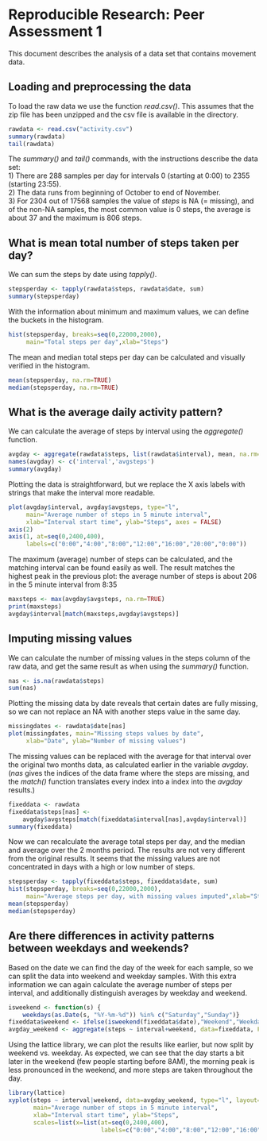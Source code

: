 # Reproducible Research: Peer Assessment 1

This document describes the analysis of a data set that contains movement data.  

## Loading and preprocessing the data

To load the raw data we use the function *read.csv()*. This assumes that the zip file has been unzipped and the csv file is available in the directory.

```r
rawdata <- read.csv("activity.csv") 
summary(rawdata)
tail(rawdata)
```

The *summary()* and *tail()* commands, with the instructions describe the data set:  
1) There are 288 samples per day for intervals 0 (starting at 0:00) to 2355 (starting 23:55).  
2) The data runs from beginning of October to end of November.  
3) For 2304 out of 17568 samples the value of *steps* is NA (= missing), and of the non-NA samples, the most common value is 0 steps, the average is about 37 and the maximum is 806 steps.  

## What is mean total number of steps taken per day?

We can sum the steps by date using *tapply()*.
```r
stepsperday <- tapply(rawdata$steps, rawdata$date, sum)
summary(stepsperday)
```

With the information about minimum and maximum values, we can define the buckets in the histogram.

```r
hist(stepsperday, breaks=seq(0,22000,2000), 
     main="Total steps per day",xlab="Steps")
```

The mean and median total steps per day can be calculated and visually verified in the histogram.

```r
mean(stepsperday, na.rm=TRUE)
median(stepsperday, na.rm=TRUE)
```

## What is the average daily activity pattern?

We can calculate the average of steps by interval using the *aggregate()* function.

```r
avgday <- aggregate(rawdata$steps, list(rawdata$interval), mean, na.rm=TRUE)
names(avgday) <- c('interval','avgsteps')
summary(avgday)
```

Plotting the data is straightforward, but we replace the X axis labels with strings that make the interval more readable.

```r
plot(avgday$interval, avgday$avgsteps, type="l", 
     main="Average number of steps in 5 minute interval", 
     xlab="Interval start time", ylab="Steps", axes = FALSE)
axis(2)
axis(1, at=seq(0,2400,400), 
     labels=c("0:00","4:00","8:00","12:00","16:00","20:00","0:00"))
```


The maximum (average) number of steps can be calculated, and the matching interval can be found easily as well. The result matches the highest peak in the previous plot: the average number of steps is about 206 in the 5 minute interval from 8:35


```r
maxsteps <- max(avgday$avgsteps, na.rm=TRUE)
print(maxsteps)
avgday$interval[match(maxsteps,avgday$avgsteps)]
```

## Imputing missing values

We can calculate the number of missing values in the steps column of the raw data, and get the same result as when using the *summary()* function.

```r
nas <- is.na(rawdata$steps)
sum(nas)
```

Plotting the missing data by date reveals that certain dates are fully missing, so we can not replace an NA with another steps value in the same day.

```r
missingdates <- rawdata$date[nas]
plot(missingdates, main="Missing steps values by date", 
     xlab="Date", ylab="Number of missing values")
```

The missing values can be replaced with the average for that interval over the original two months data, as calculated earlier in the variable *avgday*. (*nas* gives the indices of the data frame where the steps are missing, and the *match()* function translates every index into a index into the *avgday* results.)

```r
fixeddata <- rawdata
fixeddata$steps[nas] <- 
    avgday$avgsteps[match(fixeddata$interval[nas],avgday$interval)]
summary(fixeddata)
```

Now we can recalculate the average total steps per day, and the median and average over the 2 months period. The results are not very different from the original results. It seems that the missing values are not concentrated in days with a high or low number of steps.

```r
stepsperday <- tapply(fixeddata$steps, fixeddata$date, sum)
hist(stepsperday, breaks=seq(0,22000,2000), 
     main="Average steps per day, with missing values imputed",xlab="Steps")
mean(stepsperday)
median(stepsperday)
```

## Are there differences in activity patterns between weekdays and weekends?

Based on the date we can find the day of the week for each sample, so we can split the data into weekend and weekday samples. With this extra information we can again calculate the average number of steps per interval, and additionally distinguish averages by weekday and weekend.

```r
isweekend <- function(s) {
    weekdays(as.Date(s, "%Y-%m-%d")) %in% c("Saturday","Sunday")}
fixeddata$weekend <- ifelse(isweekend(fixeddata$date),"Weekend","Weekday")
avgday_weekend <- aggregate(steps ~ interval+weekend, data=fixeddata, FUN=mean)
```


Using the lattice library, we can plot the results like earlier, but now split by weekend vs. weekday. As expected, we can see that the day starts a bit later in the weekend (few people starting before 8AM), the morning peak is less pronounced in the weekend, and more steps are taken throughout the day.


```r
library(lattice)
xyplot(steps ~ interval|weekend, data=avgday_weekend, type="l", layout=c(1,2), 
       main="Average number of steps in 5 minute interval", 
       xlab="Interval start time", ylab="Steps", 
       scales=list(x=list(at=seq(0,2400,400), 
                          labels=c("0:00","4:00","8:00","12:00","16:00","20:00","0:00"))))
```
